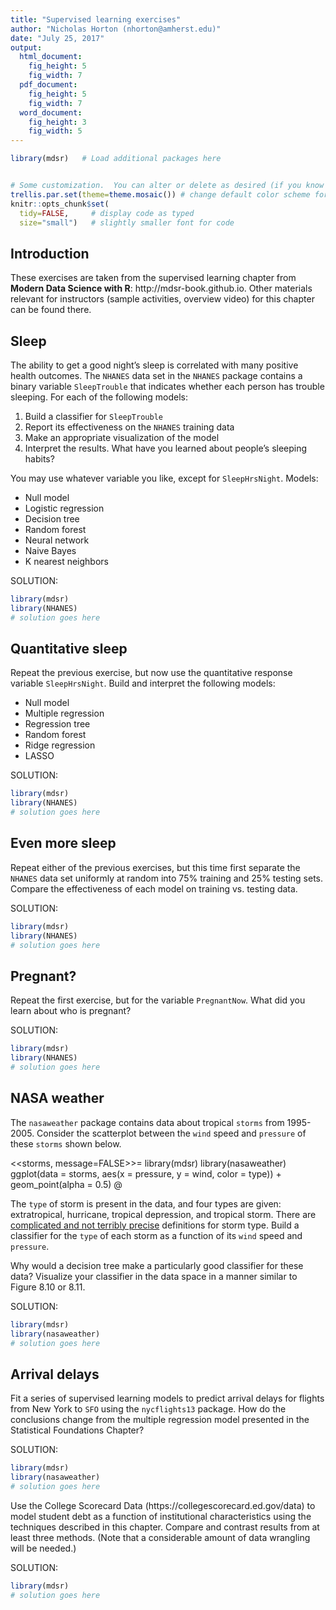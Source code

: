 ```yaml
---
title: "Supervised learning exercises"
author: "Nicholas Horton (nhorton@amherst.edu)"
date: "July 25, 2017"
output:
  html_document:
    fig_height: 5
    fig_width: 7
  pdf_document:
    fig_height: 5
    fig_width: 7
  word_document:
    fig_height: 3
    fig_width: 5
---
```


```r
library(mdsr)   # Load additional packages here 


# Some customization.  You can alter or delete as desired (if you know what you are doing).
trellis.par.set(theme=theme.mosaic()) # change default color scheme for lattice
knitr::opts_chunk$set(
  tidy=FALSE,     # display code as typed
  size="small")   # slightly smaller font for code
```

## Introduction
These exercises are taken from the supervised learning chapter from **Modern Data Science with R**: http://mdsr-book.github.io.  Other materials relevant for instructors (sample activities, overview video) for this chapter can be found there.


## Sleep
The ability to get a good night's sleep is correlated with many positive health outcomes. The `NHANES` data set in the `NHANES` package contains a binary variable `SleepTrouble` that indicates whether each person has trouble sleeping. For each of the following models:

1. Build a classifier for `SleepTrouble`
2. Report its effectiveness on the `NHANES` training data
3. Make an appropriate visualization of the model
4. Interpret the results. What have you learned about people's sleeping habits?
  
You may use whatever variable you like, except for `SleepHrsNight`.
Models:

- Null model
- Logistic regression
- Decision tree
- Random forest
- Neural network
- Naive Bayes
- K nearest neighbors

SOLUTION:

```r
library(mdsr)   
library(NHANES)
# solution goes here
```

## Quantitative sleep
Repeat the previous exercise, but now use the quantitative response variable `SleepHrsNight`. Build and interpret the following models:

- Null model
- Multiple regression
- Regression tree
- Random forest
- Ridge regression
- LASSO

SOLUTION:

```r
library(mdsr)   
library(NHANES)
# solution goes here
```

## Even more sleep
Repeat either of the previous exercises, but this time first separate the 
`NHANES` data set uniformly at random into 75% training and 25% testing sets. Compare the effectiveness of each model on training vs. testing data. 

SOLUTION:

```r
library(mdsr)   
library(NHANES)
# solution goes here
```

## Pregnant?
Repeat the first exercise, but for the variable `PregnantNow`. What did you learn about who is pregnant? 

SOLUTION:

```r
library(mdsr)   
library(NHANES)
# solution goes here
```

## NASA weather
The `nasaweather` package contains data about tropical `storms` from 1995-2005. Consider the scatterplot between the `wind` speed and `pressure` of these `storms` shown below.

<<storms, message=FALSE>>=
library(mdsr)
library(nasaweather)
ggplot(data = storms, aes(x = pressure, y = wind, color = type)) + 
  geom_point(alpha = 0.5)
@

The `type` of storm is present in the data, and four types are given: extratropical, hurricane, tropical depression, and tropical storm. There are [complicated and not terribly precise](https://en.wikipedia.org/wiki/Tropical_cyclone#Classifications.2C_terminology.2C_and_naming) definitions for storm type. Build a classifier for the `type` of each storm as a function of its `wind` speed and `pressure`.  

Why would a decision tree make a particularly good classifier for these data? Visualize your classifier in the data space in a manner 
similar to Figure 8.10 or 8.11.  

SOLUTION:

```r
library(mdsr)   
library(nasaweather)
# solution goes here
```


## Arrival delays
Fit a series of supervised learning models to predict arrival delays for flights from 
New York to `SFO` using the `nycflights13` package.  How do the conclusions change from
the multiple regression model presented in the Statistical Foundations Chapter?

SOLUTION:

```r
library(mdsr)   
library(nasaweather)
# solution goes here
```

Use the College Scorecard Data (https://collegescorecard.ed.gov/data) to model student debt as a function of institutional characteristics using the techniques described in this chapter.  Compare and contrast results from at least three methods.  (Note that a considerable amount of data wrangling will be needed.)

SOLUTION:

```r
library(mdsr)   
# solution goes here
```
